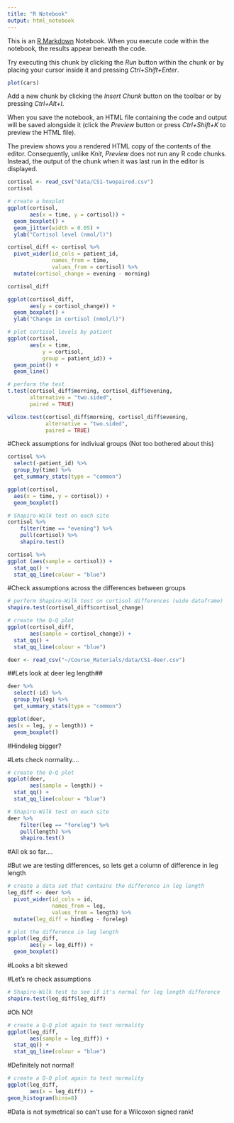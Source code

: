 ```yaml
---
title: "R Notebook"
output: html_notebook
---
```


This is an [R Markdown](http://rmarkdown.rstudio.com) Notebook. When you execute code within the notebook, the results appear beneath the code. 

Try executing this chunk by clicking the *Run* button within the chunk or by placing your cursor inside it and pressing *Ctrl+Shift+Enter*. 

```r
plot(cars)
```

Add a new chunk by clicking the *Insert Chunk* button on the toolbar or by pressing *Ctrl+Alt+I*.

When you save the notebook, an HTML file containing the code and output will be saved alongside it (click the *Preview* button or press *Ctrl+Shift+K* to preview the HTML file).

The preview shows you a rendered HTML copy of the contents of the editor. Consequently, unlike *Knit*, *Preview* does not run any R code chunks. Instead, the output of the chunk when it was last run in the editor is displayed.

```r
cortisol <- read_csv("data/CS1-twopaired.csv")
cortisol
```

```r
# create a boxplot
ggplot(cortisol,
       aes(x = time, y = cortisol)) +
  geom_boxplot() +
  geom_jitter(width = 0.05) +
  ylab("Cortisol level (nmol/l)")
```

```r
cortisol_diff <- cortisol %>%
  pivot_wider(id_cols = patient_id,
              names_from = time,
              values_from = cortisol) %>% 
  mutate(cortisol_change = evening - morning)

cortisol_diff
```

```r

ggplot(cortisol_diff,
       aes(y = cortisol_change)) +
  geom_boxplot() +
  ylab("Change in cortisol (nmol/l)")
```

```r
# plot cortisol levels by patient
ggplot(cortisol,
       aes(x = time,
           y = cortisol,
           group = patient_id)) +
  geom_point() +
  geom_line()
```

```r
# perform the test
t.test(cortisol_diff$morning, cortisol_diff$evening,
       alternative = "two.sided",
       paired = TRUE)
```

```r
wilcox.test(cortisol_diff$morning, cortisol_diff$evening,
            alternative = "two.sided",
            paired = TRUE)
```

#Check assumptions for indiviual groups (Not too bothered about this)

```r
cortisol %>% 
  select(-patient_id) %>%
  group_by(time) %>% 
  get_summary_stats(type = "common")
```

```r
ggplot(cortisol,
  aes(x = time, y = cortisol)) +
  geom_boxplot()
```

```r
# Shapiro-Wilk test on each site
cortisol %>% 
    filter(time == "evening") %>% 
    pull(cortisol) %>% 
    shapiro.test()
```

```r
cortisol %>% 
ggplot (aes(sample = cortisol)) +
  stat_qq() +
  stat_qq_line(colour = "blue")
```

#Check assumptions across the differences between groups

```r
# perform Shapiro-Wilk test on cortisol differences (wide dataframe)
shapiro.test(cortisol_diff$cortisol_change)
```

```r
# create the Q-Q plot
ggplot(cortisol_diff,
       aes(sample = cortisol_change)) +
  stat_qq() +
  stat_qq_line(colour = "blue")
```

```r
deer <- read_csv("~/Course_Materials/data/CS1-deer.csv")
```

##Lets look at deer leg length##
```r
deer %>% 
  select(-id) %>%
  group_by(leg) %>% 
  get_summary_stats(type = "common")
```

```r
ggplot(deer,
aes(x = leg, y = length)) +
  geom_boxplot()
```
#Hindeleg bigger?

#Lets check normality....
```r
# create the Q-Q plot
ggplot(deer,
       aes(sample = length)) +
  stat_qq() +
  stat_qq_line(colour = "blue")
```

```r
# Shapiro-Wilk test on each site
deer %>% 
    filter(leg == "foreleg") %>% 
    pull(length) %>% 
    shapiro.test()
```

#All ok so far....

#But we are testing differences, so lets get a column of difference in leg length

```r
# create a data set that contains the difference in leg length
leg_diff <- deer %>% 
  pivot_wider(id_cols = id,
              names_from = leg,
              values_from = length) %>% 
  mutate(leg_diff = hindleg - foreleg)
```

```r
# plot the difference in leg length
ggplot(leg_diff,
       aes(y = leg_diff)) +
  geom_boxplot()
```
#Looks a bit skewed

#Let's re check assumptions
```r
# Shapiro-Wilk test to see if it's normal for leg length difference
shapiro.test(leg_diff$leg_diff)
```
#Oh NO!

```r
# create a Q-Q plot again to test normality
ggplot(leg_diff,
       aes(sample = leg_diff)) +
  stat_qq() +
  stat_qq_line(colour = "blue")
```
#Definitely not normal!

```r
# create a Q-Q plot again to test normality
ggplot(leg_diff,
       aes(x = leg_diff)) +
geom_histogram(bins=8)
```
#Data is not symetrical so can't use for a Wilcoxon signed rank!